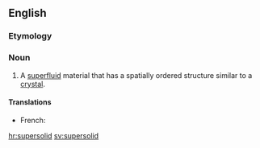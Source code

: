 ==English==
{{wikipedia}}

===Etymology===
{{prefix|super|solid|lang=en}}

===Noun===
{{en-noun}}

# {{label|en|physics}} A [[superfluid]] material that has a spatially ordered structure similar to a [[crystal]].

====Translations====
{{trans-top|superfluid material}}
* French: {{t+|fr|supersolide|m}}
{{trans-mid}}
{{trans-bottom}}

[[hr:supersolid]]
[[sv:supersolid]]